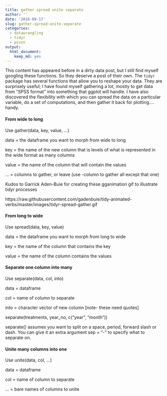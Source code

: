 ```yaml
---
title: gather spread unite separate
author: ''
date: '2018-09-17'
slug: gather-spread-unite-separate
categories: 
  - datawrangling
  - tidyr
  - pivot
output:
  html_document:
    keep_md: yes
---
```


This content has appeared before in a dirty data post, but I still find myself googling these functions. So they deserve a post of their own. The `tidyr` package has several functions that allow you to reshape your data. They are surprisely useful; I have found myself gathering a lot, mostly to get data from "SPSS format" into something that ggplot will handle. I have also discovered the flexibility with which you can spread the data on a particular variable, do a set of computations, and then gather it back for plotting.... handy. 

#### From wide to long

Use gather(data, key, value, …)

data = the dataframe you want to morph from wide to long

key = the name of the new column that is levels of what is represented in the wide format as many columns

value = the name of the column that will contain the values

… = columns to gather, or leave (use -column to gather all except that one)


Kudos to Garrick Aden-Buie for creating these gganimation gif to illustrate tidyr processes

https://raw.githubusercontent.com/gadenbuie/tidy-animated-verbs/master/images/tidyr-spread-gather.gif

#### From long to wide

Use spread(data, key, value)

data = the dataframe you want to morph from long to wide

key = the name of the column that contains the key

value = the name of the column contains the values

#### Separate one column into many

Use separate(data, col, into)

data = dataframe

col = name of column to separate

into = character vector of new column [note- these need quotes]

separate(treatments, year_no, c(“year”, “month”))

separate() assumes you want to split on a space, period, forward slash or dash. You can give it an extra argument sep = “-” to specify what to separate on.

#### Unite many columns into one

Use unite(data, col, …)

data = dataframe

col = name of column to separate

… = bare names of columns to unite

